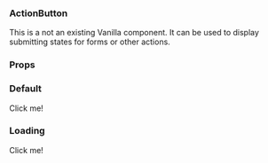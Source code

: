 

<Meta title="ActionButton" component={ActionButton} />

### ActionButton

This is a not an existing Vanilla component. It can be used to display submitting states for forms or other actions.

### Props

<ArgsTable of={ActionButton} />

### Default

<Canvas>
  <Story name="Default">
    <ActionButton appearance="positive">Click me!</ActionButton>
  </Story>
</Canvas>

### Loading

<Canvas>
  <Story name="Loading">
    <ActionButton appearance="positive" loading>
      Click me!
    </ActionButton>
  </Story>
</Canvas>
